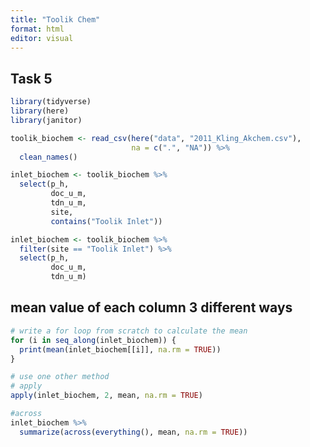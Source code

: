 ```yaml
---
title: "Toolik Chem"
format: html
editor: visual
---
```


## Task 5

```r
library(tidyverse)
library(here)
library(janitor)
```

```r
toolik_biochem <- read_csv(here("data", "2011_Kling_Akchem.csv"),
                           na = c(".", "NA")) %>% 
  clean_names()
```

```r
inlet_biochem <- toolik_biochem %>% 
  select(p_h, 
         doc_u_m, 
         tdn_u_m,
         site,
         contains("Toolik Inlet"))
```

```r
inlet_biochem <- toolik_biochem %>% 
  filter(site == "Toolik Inlet") %>% 
  select(p_h,
         doc_u_m,
         tdn_u_m)
```

## mean value of each column 3 different ways

```r
# write a for loop from scratch to calculate the mean
for (i in seq_along(inlet_biochem)) {
  print(mean(inlet_biochem[[i]], na.rm = TRUE))
}
```

```r
# use one other method
# apply
apply(inlet_biochem, 2, mean, na.rm = TRUE)

#across
inlet_biochem %>% 
  summarize(across(everything(), mean, na.rm = TRUE))
```

